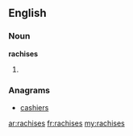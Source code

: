 ==English==

===Noun===
'''rachises'''

# {{plural of|[[rachis]]}}

===Anagrams===
* [[cashiers#English|cashiers]]

[[ar:rachises]]
[[fr:rachises]]
[[my:rachises]]